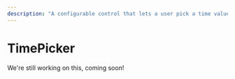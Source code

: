 ---
description: "A configurable control that lets a user pick a time value."
---

# TimePicker

We're still working on this, coming soon!

